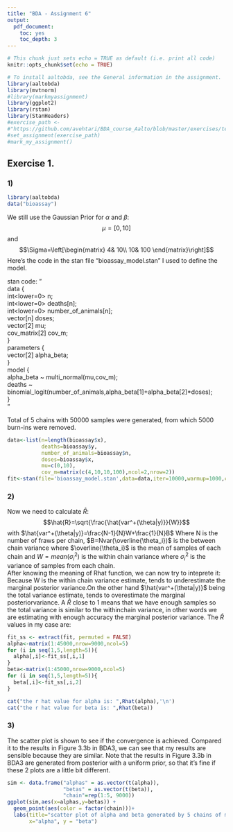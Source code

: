 ```yaml
---
title: "BDA - Assignment 6"
output: 
  pdf_document: 
    toc: yes
    toc_depth: 3
---
```



```r
# This chunk just sets echo = TRUE as default (i.e. print all code)
knitr::opts_chunk$set(echo = TRUE)
```


```r
# To install aaltobda, see the General information in the assignment.
library(aaltobda)
library(mvtnorm)
#library(markmyassignment)
library(ggplot2)
library(rstan)
library(StanHeaders)
#exercise_path <-
#"https://github.com/avehtari/BDA_course_Aalto/blob/master/exercises/tests/ex4.yml"
#set_assignment(exercise_path)
#mark_my_assignment()
```


## Exercise 1. 
### 1)
```r
library(aaltobda)
data("bioassay")
```
We still use the Gaussian Prior for $\alpha$ and $\beta$: $$\mu=[0,10]$$ and $$\Sigma=\left[\begin{matrix}
4& 10\\ 
10& 100
\end{matrix}\right]$$
Here's the code in the stan file "bioassay_model.stan" I used to define the model.

stan code: "    
data {     
int<lower=0> n;    
int<lower=0> deaths[n];    
int<lower=0> number_of_animals[n];   
vector[n] doses;   
vector[2] mu;   
cov_matrix[2] cov_m;   
}   
parameters {   
vector[2] alpha_beta;   
}   
model {   
alpha_beta ~ multi_normal(mu,cov_m);   
deaths ~ binomial_logit(number_of_animals,alpha_beta[1]+alpha_beta[2]*doses);   
}   
"   

Total of 5 chains with 50000 samples were generated, from which 5000 burn-ins were removed. 
```r
data<-list(n=length(bioassay$x),
           deaths=bioassay$y,
           number_of_animals=bioassay$n,
           doses=bioassay$x,
           mu=c(0,10),
           cov_m=matrix(c(4,10,10,100),ncol=2,nrow=2))
fit<-stan(file='bioassay_model.stan',data=data,iter=10000,warmup=1000,chains=5)
```
### 2)
Now we need to calculate $\hat{R}$:
$$\hat{R}=\sqrt{\frac{\hat{var^+(\theta|y)}}{W}}$$ with $\hat{var^+(\theta|y)}=\frac{N-1}{N}W+\frac{1}{N}B$
Where N is the number of fraws per chain, $B=Nvar(\overline{\theta_i})$ is the between chain variance where $\overline{\theta_i}$ is the mean of samples of each chain and $W=mean(\sigma_i^2)$ is the within chain variance where $\sigma_i^2$ is the variance of samples from each chain.\
After knowing the meaning of Rhat function, we can now try to inteprete it:
Because W is the within chain variance estimate, tends to underestimate the marginal posterior variance.On the other hand $\hat{var^+(\theta|y)}$ being the total variance estimate, tends to overestimate the marginal posteriorvariance. A $\hat{R}$ close to $1$ means that we have enough samples so the total variance is similar to the withinchain variance, in other words we are estimating with enough accuracy the marginal posterior variance.
The $\hat{R}$ values in my case are:
```r
fit_ss <- extract(fit, permuted = FALSE) 
alpha<-matrix(1:45000,nrow=9000,ncol=5)
for (i in seq(1,5,length=5)){
  alpha[,i]<-fit_ss[,i,1]
}
beta<-matrix(1:45000,nrow=9000,ncol=5)
for (i in seq(1,5,length=5)){
  beta[,i]<-fit_ss[,i,2]
}
```

```r
cat("the r hat value for alpha is: ",Rhat(alpha),'\n')
cat("the r hat value for beta is: ",Rhat(beta))
```

### 3)
The scatter plot is shown to see if the convergence is achieved. Compared it to the results in Figure 3.3b in BDA3, we can see that my results are sensible because they are similar. Note that the results in Figure 3.3b in BDA3 are generated from posterior with a uniform prior, so that it's fine if these 2 plots are a little bit different. 
```r
sim <- data.frame("alphas" = as.vector(t(alpha)), 
                  "betas" = as.vector(t(beta)),
                  "chain"=rep(1:5, 9000))
ggplot(sim,aes(x=alphas,y=betas)) +
  geom_point(aes(color = factor(chain)))+
  labs(title="scatter plot of alpha and beta generated by 5 chains of metropolis algorithm",
       x="alpha", y = "beta")
```
